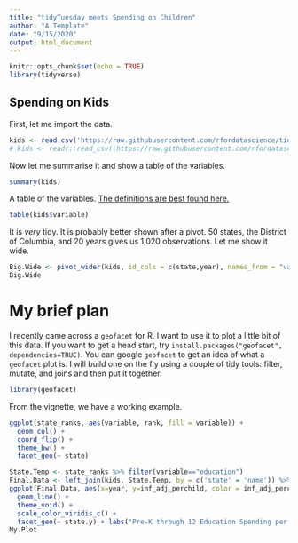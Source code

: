 ```yaml
---
title: "tidyTuesday meets Spending on Children"
author: "A Template"
date: "9/15/2020"
output: html_document
---
```


```r
knitr::opts_chunk$set(echo = TRUE)
library(tidyverse)
```

## Spending on Kids

First, let me import the data.

```r
kids <- read.csv('https://raw.githubusercontent.com/rfordatascience/tidytuesday/master/data/2020/2020-09-15/kids.csv')
# kids <- readr::read_csv('https://raw.githubusercontent.com/rfordatascience/tidytuesday/master/data/2020/2020-09-15/kids.csv')
```

Now let me summarise it and show a table of the variables.

```r
summary(kids)
```

A table of the variables.  [The definitions are best found here.](https://jrosen48.github.io/tidykids/articles/tidykids-codebook.html)

```r
table(kids$variable)
```

It is *very* tidy.  It is probably better shown after a pivot.  50 states, the District of Columbia, and 20 years gives us 1,020 observations.  Let me show it wide. 

```r
Big.Wide <- pivot_wider(kids, id_cols = c(state,year), names_from = "variable", values_from = c("raw","inf_adj","inf_adj_perchild"))
Big.Wide
```


# My brief plan

I recently came across a `geofacet` for R.  I want to use it to plot a little bit of this data.  If you want to get a head start, try `install.packages("geofacet", dependencies=TRUE)`.  You can google `geofacet` to get an idea of what a `geofacet` plot is.  I will build one on the fly using a couple of tidy tools: filter, mutate, and joins and then put it together.

```r
library(geofacet)
```

From the vignette, we have a working example.  

```r
ggplot(state_ranks, aes(variable, rank, fill = variable)) +
  geom_col() +
  coord_flip() +
  theme_bw() +
  facet_geo(~ state)
```

```r
State.Temp <- state_ranks %>% filter(variable=="education")
Final.Data <- left_join(kids, State.Temp, by = c('state' = 'name')) %>% filter(variable.x == "highered")
ggplot(Final.Data, aes(x=year, y=inf_adj_perchild, color = inf_adj_perchild)) +
  geom_line() +
  theme_void() +
  scale_color_viridis_c() +
  facet_geo(~ state.y) + labs("Pre-K through 12 Education Spending per Child", subtitle="Inflation adjusted", fill="Spend per Child") -> My.Plot
My.Plot
```
